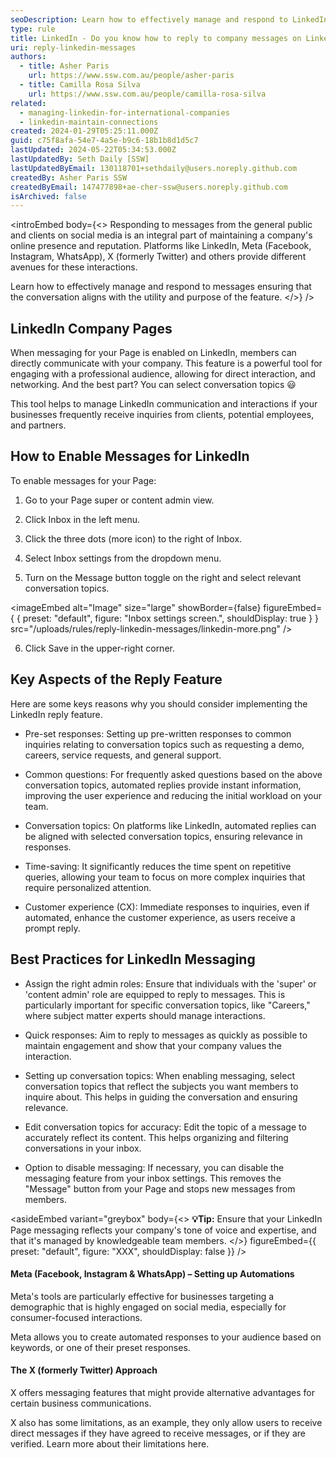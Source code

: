 ```yaml
---
seoDescription: Learn how to effectively manage and respond to LinkedIn messages from clients, potential employees, and partners. Enable messaging for your Page, set up pre-set responses, conversation topics, and best practices to maintain a strong online presence and reputation.
type: rule
title: LinkedIn - Do you know how to reply to company messages on LinkedIn?
uri: reply-linkedin-messages
authors:
  - title: Asher Paris
    url: https://www.ssw.com.au/people/asher-paris
  - title: Camilla Rosa Silva
    url: https://www.ssw.com.au/people/camilla-rosa-silva
related:
  - managing-linkedin-for-international-companies
  - linkedin-maintain-connections
created: 2024-01-29T05:25:11.000Z
guid: c75f8afa-54e7-4a5e-b9c6-18b1b8d1d5c7
lastUpdated: 2024-05-22T05:34:53.000Z
lastUpdatedBy: Seth Daily [SSW]
lastUpdatedByEmail: 130118701+sethdaily@users.noreply.github.com
createdBy: Asher Paris SSW
createdByEmail: 147477898+ae-cher-ssw@users.noreply.github.com
isArchived: false
---
```


<introEmbed
  body={<>
Responding to messages from the general public and clients on social media is an integral part of maintaining a company's online presence and reputation. Platforms like LinkedIn, Meta (Facebook, Instagram, WhatsApp), X (formerly Twitter) and others provide different avenues for these interactions.

Learn how to effectively manage and respond to messages ensuring that the conversation aligns with the utility and purpose of the feature.
  </>}
/>
## LinkedIn Company Pages

When messaging for your Page is enabled on LinkedIn, members can directly communicate with your company. This feature is a powerful tool for engaging with a professional audience, allowing for direct interaction, and networking. And the best part? You can select conversation topics 😃

This tool helps to manage LinkedIn communication and interactions if your businesses frequently receive inquiries from clients, potential employees, and partners.

## How to Enable Messages for LinkedIn

To enable messages for your Page:

1. Go to your Page super or content admin view.

2. Click Inbox in the left menu.

3. Click the three dots (more icon) to the right of Inbox.

4. Select Inbox settings from the dropdown menu.

5. Turn on the Message button toggle on the right and select relevant conversation topics.


<imageEmbed
  alt="Image"
  size="large"
  showBorder={false}
  figureEmbed={ {
    preset: "default",
    figure: "Inbox settings screen.",
    shouldDisplay: true
  } }
  src="/uploads/rules/reply-linkedin-messages/linkedin-more.png"
/>


6. Click Save in the upper-right corner.

## Key Aspects of the Reply Feature

Here are some keys reasons why you should consider implementing the LinkedIn reply feature.

- Pre-set responses: Setting up pre-written responses to common inquiries relating to conversation topics such as requesting a demo, careers, service requests, and general support.

- Common questions: For frequently asked questions based on the above conversation topics, automated replies provide instant information, improving the user experience and reducing the initial workload on your team.

- Conversation topics: On platforms like LinkedIn, automated replies can be aligned with selected conversation topics, ensuring relevance in responses.

- Time-saving: It significantly reduces the time spent on repetitive queries, allowing your team to focus on more complex inquiries that require personalized attention.

- Customer experience (CX): Immediate responses to inquiries, even if automated, enhance the customer experience, as users receive a prompt reply.

## Best Practices for LinkedIn Messaging

- Assign the right admin roles: Ensure that individuals with the 'super' or 'content admin' role are equipped to reply to messages. This is particularly important for specific conversation topics, like "Careers," where subject matter experts should manage interactions.

- Quick responses: Aim to reply to messages as quickly as possible to maintain engagement and show that your company values the interaction.

- Setting up conversation topics: When enabling messaging, select conversation topics that reflect the subjects you want members to inquire about. This helps in guiding the conversation and ensuring relevance.

- Edit conversation topics for accuracy: Edit the topic of a message to accurately reflect its content. This helps organizing and filtering conversations in your inbox.

- Option to disable messaging: If necessary, you can disable the messaging feature from your inbox settings. This removes the "Message" button from your Page and stops new messages from members.


<asideEmbed
  variant="greybox"
  body={<>
    **💡Tip:** Ensure that your LinkedIn Page messaging reflects your company's tone of voice and expertise, and that it's managed by knowledgeable team members.
  </>}
  figureEmbed={{
    preset: "default",
    figure: "XXX",
    shouldDisplay: false
  }}
/>


#### Meta (Facebook, Instagram & WhatsApp) – Setting up Automations

Meta's tools are particularly effective for businesses targeting a demographic that is highly engaged on social media, especially for consumer-focused interactions.

Meta allows you to create automated responses to your audience based on keywords, or one of their preset responses.

#### The X (formerly Twitter) Approach

X offers messaging features that might provide alternative advantages for certain business communications.

X also has some limitations, as an example, they only allow users to receive direct messages if they have agreed to receive messages, or if they are verified. Learn more about their limitations here.
